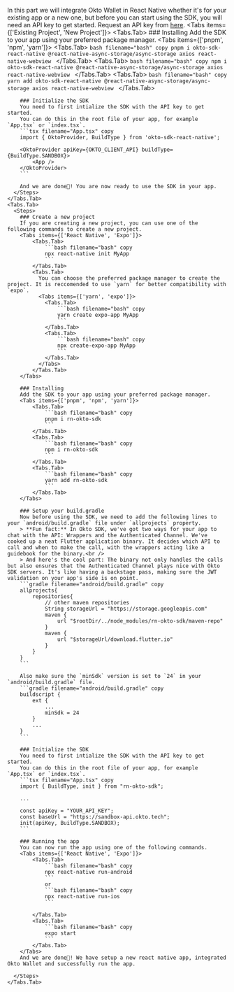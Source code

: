 
In this part we will integrate Okto Wallet in React Native whether it's for your existing app or a new one, but before you can start using the SDK, you will need an API key to get started. 
<Callout type='info' emoji="🔑">
    Request an API key from [here](https://forms.gle/Q2oAWZ979cgxwjzZ6).
</Callout>
<Tabs items={['Existing Project', 'New Project']}>
    <Tabs.Tab>
      <Steps>
        ### Installing
        Add the SDK to your app using your preferred package manager.
        <Tabs items={['pnpm', 'npm', 'yarn']}>
            <Tabs.Tab>
                ```bash filename="bash" copy
                pnpm i okto-sdk-react-native @react-native-async-storage/async-storage axios react-native-webview
                ```
            </Tabs.Tab>
            <Tabs.Tab>
                ```bash filename="bash" copy
                npm i okto-sdk-react-native @react-native-async-storage/async-storage axios react-native-webview
                ```
            </Tabs.Tab>
            <Tabs.Tab>
                ```bash filename="bash" copy
                yarn add okto-sdk-react-native @react-native-async-storage/async-storage axios react-native-webview
                ```
            </Tabs.Tab>
        </Tabs>


        ### Initialize the SDK
        You need to first intialize the SDK with the API key to get started. 
        You can do this in the root file of your app, for example `App.tsx` or `index.tsx`.
        ```tsx filename="App.tsx" copy
        import { OktoProvider, BuildType } from 'okto-sdk-react-native';

        <OktoProvider apiKey={OKTO_CLIENT_API} buildType={BuildType.SANDBOX}>
            <App />
        </OktoProvider>
        ```

        And we are done🎉! You are now ready to use the SDK in your app.
      </Steps>
    </Tabs.Tab>
    <Tabs.Tab>
      <Steps>
        ### Create a new project
        If you are creating a new project, you can use one of the following commands to create a new project.
        <Tabs items={['React Native', 'Expo']}>
            <Tabs.Tab>
                ```bash filename="bash" copy
                npx react-native init MyApp
                ```
            </Tabs.Tab>
            <Tabs.Tab>
              You can choose the preferred package manager to create the project. It is reccomended to use `yarn` for better compatibility with `expo`.
              <Tabs items={['yarn', 'expo']}>
                <Tabs.Tab>
                    ```bash filename="bash" copy
                    yarn create expo-app MyApp
                    ```
                </Tabs.Tab>
                <Tabs.Tab>
                    ```bash filename="bash" copy
                    npx create-expo-app MyApp
                    ```
                </Tabs.Tab>
              </Tabs>
            </Tabs.Tab>
        </Tabs>

        ### Installing
        Add the SDK to your app using your preferred package manager.
        <Tabs items={['pnpm', 'npm', 'yarn']}>
            <Tabs.Tab>
                ```bash filename="bash" copy
                pnpm i rn-okto-sdk
                ```
            </Tabs.Tab>
            <Tabs.Tab>
                ```bash filename="bash" copy
                npm i rn-okto-sdk
                ```
            </Tabs.Tab>
            <Tabs.Tab>
                ```bash filename="bash" copy
                yarn add rn-okto-sdk
                ```
            </Tabs.Tab>
        </Tabs>

        ### Setup your build.gradle
        Now before using the SDK, we need to add the following lines to your `android/build.gradle` file under `allprojects` property.
        > **Fun fact:** In Okto SDK, we've got two ways for your app to chat with the API: Wrappers and the Authenticated Channel. We've cooked up a neat Flutter application binary. It decides which API to call and when to make the call, with the wrappers acting like a guidebook for the binary.<br />
        > And here's the cool part: The binary not only handles the calls but also ensures that the Authenticated Channel plays nice with Okto SDK servers. It's like having a backstage pass, making sure the JWT validation on your app's side is on point.
        ```gradle filename="android/build.gradle" copy
        allprojects{
            repositories{
                // other maven repositories
                String storageUrl = "https://storage.googleapis.com"
                maven {
                    url "$rootDir/../node_modules/rn-okto-sdk/maven-repo"
                }
                maven {
                    url "$storageUrl/download.flutter.io"
                }
            }
        }
        ```

        Also make sure the `minSdk` version is set to `24` in your `android/build.gradle` file.
        ```gradle filename="android/build.gradle" copy
        buildscript {
            ext {
                ...
                minSdk = 24
            }
            ...
        }
        ```

        ### Initialize the SDK
        You need to first intialize the SDK with the API key to get started. 
        You can do this in the root file of your app, for example `App.tsx` or `index.tsx`.
        ```tsx filename="App.tsx" copy
        import { BuildType, init } from "rn-okto-sdk";

        ...

        const apiKey = "YOUR_API_KEY";
        const baseUrl = "https://sandbox-api.okto.tech";
        init(apiKey, BuildType.SANDBOX);
        ```

        ### Running the app
        You can now run the app using one of the following commands.
        <Tabs items={['React Native', 'Expo']}>
            <Tabs.Tab>
                ```bash filename="bash" copy
                npx react-native run-android
                ```
                or
                ```bash filename="bash" copy
                npx react-native run-ios
                ```

            </Tabs.Tab>
            <Tabs.Tab>
                ```bash filename="bash" copy
                expo start
                ```
            </Tabs.Tab>
        </Tabs>
        And we are done🎉! We have setup a new react native app, integrated Okto Wallet and successfully run the app.
        
      </Steps>
    </Tabs.Tab>
</Tabs>


